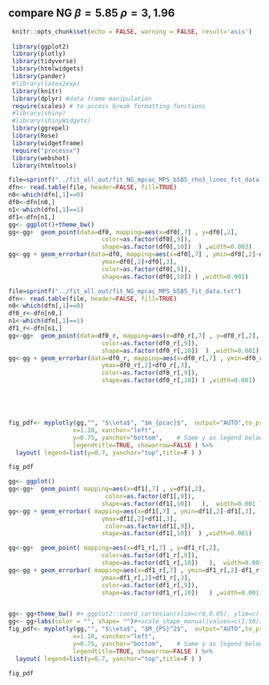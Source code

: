 ## compare NG $\beta=5.85$ $\rho=3 ,1.96$ {#compare_fit_NG_beta585_rho3}

```r
 knitr::opts_chunk$set(echo = FALSE, warning = FALSE, result='asis')
 
 library(ggplot2)
 library(plotly)
 library(tidyverse)
 library(htmlwidgets)
 library(pander)
 #library(latex2exp)
 library(knitr)
 library(dplyr) #data frame manipulation
 require(scales) # to access break formatting functions
 #library(shiny)
 #library(shinyWidgets)
 library(ggrepel)
 library(Rose)
 library(widgetframe)
 require("processx")
 library(webshot)
 library(htmltools)
```




```r
file=sprintf("../fit_all_out/fit_NG_mpcac_MPS_b585_rho3_lines_fit_data.txt")
dfn<- read.table(file, header=FALSE, fill=TRUE)
n0<-which(dfn[,1]==0)
df0<-dfn[n0,]
n1<-which(dfn[,1]==1)
df1<-dfn[n1,]
gg<- ggplot()+theme_bw()
gg<-gg+  geom_point(data=df0, mapping=aes(x=df0[,7] , y=df0[,2],
                          color=as.factor(df0[,9]), 
                          shape=as.factor(df0[,10])  ) ,width=0.003)
gg<-gg + geom_errorbar(data=df0, mapping=aes(x=df0[,7] , ymin=df0[,2]-df0[,3],
                          ymax=df0[,2]+df0[,3],
                          color=as.factor(df0[,9]), 
                          shape=as.factor(df0[,10]) ) ,width=0.001)

file=sprintf("../fit_all_out/fit_NG_mpcac_MPS_b585_fit_data.txt")
dfn<- read.table(file, header=FALSE, fill=TRUE)
n0<-which(dfn[,1]==0)
df0_r<-dfn[n0,]
n1<-which(dfn[,1]==1)
df1_r<-dfn[n1,]
gg<-gg+  geom_point(data=df0_r, mapping=aes(x=df0_r[,7] , y=df0_r[,2],
                          color=as.factor(df0_r[,9]), 
                          shape=as.factor(df0_r[,10])  ) ,width=0.001)
gg<-gg + geom_errorbar(data=df0_r, mapping=aes(x=df0_r[,7] , ymin=df0_r[,2]-df0_r[,3],
                          ymax=df0_r[,2]+df0_r[,3],
                          color=as.factor(df0_r[,9]), 
                          shape=as.factor(df0_r[,10]) ) ,width=0.001)





fig_pdf<- myplotly(gg,"", "$\\eta$", "$m_{pcac}$",  output="AUTO",to_print = FALSE)%>% add_annotations( text="${\\color{red}\\mu}, m_0$", xref="paper", yref="paper",
                  x=1.10, xanchor="left",
                  y=0.75, yanchor="bottom",    # Same y as legend below
                  legendtitle=TRUE, showarrow=FALSE ) %>%
  layout( legend=list(y=0.7, yanchor="top",title=F ) )

fig_pdf

```






```r

gg<- ggplot()
gg<-gg+  geom_point( mapping=aes(x=df1[,7] , y=df1[,2],
                           color=as.factor(df1[,9]), 
                          shape=as.factor(df1[,10])   ),  width=0.001 )
gg<-gg + geom_errorbar( mapping=aes(x=df1[,7] , ymin=df1[,2]-df1[,3],
                          ymax=df1[,2]+df1[,3],
                           color=as.factor(df1[,9]), 
                          shape=as.factor(df1[,10])  ) ,width=0.001)

gg<-gg+  geom_point( mapping=aes(x=df1_r[,7] , y=df1_r[,2],
                          color=as.factor(df1_r[,9]), 
                          shape=as.factor(df1_r[,10])   ),  width=0.001)
gg<-gg + geom_errorbar( mapping=aes(x=df1_r[,7] , ymin=df1_r[,2]-df1_r[,3],
                          ymax=df1_r[,2]+df1_r[,3],
                          color=as.factor(df1_r[,9]), 
                          shape=as.factor(df1_r[,10])   ) ,width=0.001)


gg<- gg+theme_bw() #+ ggplot2::coord_cartesian(xlim=c(0,0.05), ylim=c(-3,0 ))
gg<- gg+labs(color = "", shape= "")#+scale_shape_manual(values=c(1:50))+
fig_pdf<- myplotly(gg,"", "$\\eta$", "$M_{PS}^2$",  output="AUTO",to_print = FALSE)%>% add_annotations( text="${\\color{red}\\mu}, m_0$", xref="paper", yref="paper",
                  x=1.10, xanchor="left",
                  y=0.75, yanchor="bottom",    # Same y as legend below
                  legendtitle=TRUE, showarrow=FALSE ) %>%
  layout( legend=list(y=0.7, yanchor="top",title=F ) )

fig_pdf

```
